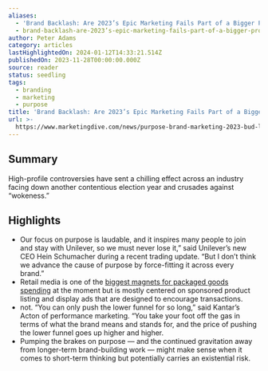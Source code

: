 ```yaml
---
aliases:
  - 'Brand Backlash: Are 2023’s Epic Marketing Fails Part of a Bigger Problem?'
  - brand-backlash-are-2023’s-epic-marketing-fails-part-of-a-bigger-problem
author: Peter Adams
category: articles
lastHighlightedOn: 2024-01-12T14:33:21.514Z
publishedOn: 2023-11-28T00:00:00.000Z
source: reader
status: seedling
tags:
  - branding
  - marketing
  - purpose
title: 'Brand Backlash: Are 2023’s Epic Marketing Fails Part of a Bigger Problem?'
url: >-
  https://www.marketingdive.com/news/purpose-brand-marketing-2023-bud-light-target-backlash/700384/?utm_source=Sailthru&utm_medium=email&utm_campaign=Newsletter%20Weekly%20Roundup:%20Marketing%20Dive:%20Daily%20Dive%2012-02-2023&utm_term=Marketing%20Dive%20Weekender
---
```

## Summary

High-profile controversies have sent a chilling effect across an industry facing down another contentious election year and crusades against “wokeness.”

## Highlights

- Our focus on purpose is laudable, and it inspires many people to join and stay with Unilever, so we must never lose it,” said Unilever’s new CEO Hein Schumacher during a recent trading update. “But I don’t think we advance the cause of purpose by force-fitting it across every brand.”
- Retail media is one of the [biggest magnets for packaged goods spending](https://www.marketingdive.com/news/IAB-retail-media-networks-standardization-cpg-marketing/693656/) at the moment but is mostly centered on sponsored product listing and display ads that are designed to encourage transactions.
- not.
  “You can only push the lower funnel for so long,” said Kantar’s Acton of performance marketing. “You take your foot off the gas in terms of what the brand means and stands for, and the price of pushing the lower funnel goes up higher and higher.
- Pumping the brakes on purpose — and the continued gravitation away from longer-term brand-building work — might make sense when it comes to short-term thinking but potentially carries an existential risk.
